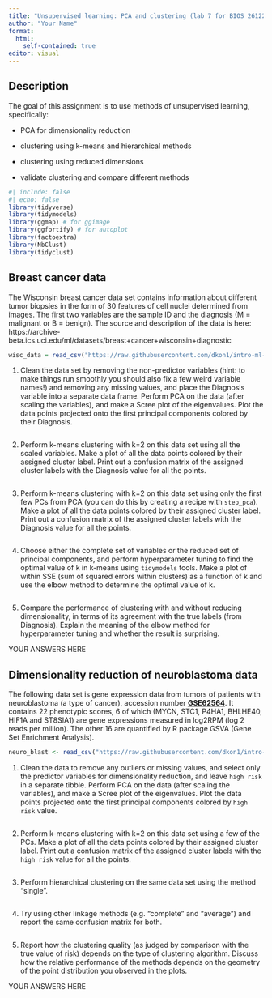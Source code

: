 ```yaml
---
title: "Unsupervised learning: PCA and clustering (lab 7 for BIOS 26122)"
author: "Your Name"
format: 
  html:
    self-contained: true
editor: visual
---
```


## Description

The goal of this assignment is to use methods of unsupervised learning, specifically:

-   PCA for dimensionality reduction

-   clustering using k-means and hierarchical methods

-   clustering using reduced dimensions

-   validate clustering and compare different methods

```r
#| include: false
#| echo: false
library(tidyverse)
library(tidymodels)
library(ggmap) # for ggimage
library(ggfortify) # for autoplot
library(factoextra)
library(NbClust)
library(tidyclust)
```


## Breast cancer data

The Wisconsin breast cancer data set contains information about different tumor biopsies in the form of 30 features of cell nuclei determined from images. The first two variables are the sample ID and the diagnosis (M = malignant or B = benign). The source and description of the data is here: https://archive-beta.ics.uci.edu/ml/datasets/breast+cancer+wisconsin+diagnostic

```r
wisc_data = read_csv("https://raw.githubusercontent.com/dkon1/intro-ml-bio/main/labs/data/wdbc.csv")

```
1. Clean the data set by removing the non-predictor variables (hint: to make things run smoothly you should also fix a few weird variable names!) and removing any missing values, and place the Diagnosis variable into a separate data frame. Perform PCA on the data (after scaling the variables), and make a Scree plot of the eigenvalues. Plot the data points projected onto the first principal components colored by their Diagnosis.

```r

```

2. Perform k-means clustering with k=2 on this data set using all the scaled variables. Make a plot of all the data points colored by their assigned cluster label. Print out a confusion matrix of  the assigned cluster labels with the Diagnosis value for all the points.

```r

```

3. Perform k-means clustering with k=2 on this data set using only the first few PCs from PCA (you can do this by creating a recipe with `step_pca`). Make a plot of all the data points colored by their assigned cluster label. Print out a confusion matrix of  the assigned cluster labels with the Diagnosis value for all the points.

```r

```
4. Choose either the complete set of variables or the reduced set of principal components, and perform hyperparameter tuning to find the optimal value of k in k-means using `tidymodels` tools. Make a plot of within SSE (sum of squared errors within clusters) as a function of k and use the elbow method to determine the optimal value of k.

```r

```

5. Compare the performance of clustering with and without reducing dimensionality, in terms of its agreement with the true labels (from Diagnosis). Explain the meaning of the elbow method for hyperparameter tuning and whether the result is surprising.

YOUR ANSWERS HERE

## Dimensionality reduction of neuroblastoma data

The following data set is gene expression data from tumors of patients with neuroblastoma (a type of cancer), accession number [**GSE62564**](https://www.ncbi.nlm.nih.gov/geo/query/acc.cgi?acc=GSE62564). It contains 22 phenotypic scores, 6 of which (MYCN, STC1, P4HA1, BHLHE40, HIF1A and ST8SIA1) are gene expressions measured in log2RPM (log 2 reads per million). The other 16 are quantified by R package GSVA (Gene Set Enrichment Analysis).

```r
neuro_blast <- read_csv("https://raw.githubusercontent.com/dkon1/intro-ml-bio/main/labs/data/r2_gse62564_GSVA_Metadata_selected.csv")
```

1. Clean the data to remove any outliers or missing values, and select only the predictor variables for dimensionality reduction, and leave `high risk` in a separate tibble. Perform PCA on the data (after scaling the variables), and make a Scree plot of the eigenvalues. Plot the data points projected onto the first principal components colored by `high risk` value.


```r


```

2. Perform k-means clustering with k=2 on this data set using a few of the PCs. Make a plot of all the data points colored by their assigned cluster label. Print out a confusion matrix of the assigned cluster labels with the `high risk` value for all the points.


```r

```



3. Perform hierarchical clustering on the same data set using the method "single". 

```r

```
4. Try using other linkage methods (e.g. "complete" and "average") and report the same confusion matrix for both.

```r

```


5. Report how the clustering quality (as judged by comparison with the true value of risk) depends on the type of clustering algorithm. Discuss how the relative performance of the methods depends on the geometry of the point distribution you observed in the plots.

YOUR ANSWERS HERE


